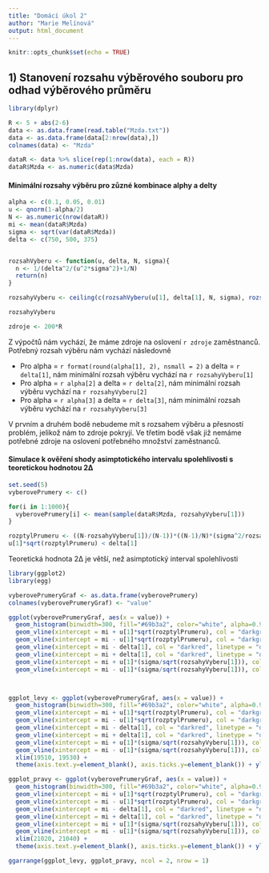 ```yaml
---
title: "Domácí úkol 2"
author: "Marie Melínová"
output: html_document
---
```


```r
knitr::opts_chunk$set(echo = TRUE)
```

## 1) Stanovení rozsahu výběrového souboru pro odhad výběrového průměru

```r
library(dplyr)

R <- 5 + abs(2-6)
data <- as.data.frame(read.table("Mzda.txt"))
data <- as.data.frame(data[2:nrow(data),])
colnames(data) <- "Mzda"

dataR <- data %>% slice(rep(1:nrow(data), each = R))
dataR$Mzda <- as.numeric(data$Mzda)
```

#### Minimální rozsahy výběru pro zůzné kombinace alphy a delty

```r
alpha <- c(0.1, 0.05, 0.01)
u <- qnorm(1-alpha/2)
N <- as.numeric(nrow(dataR))
mi <- mean(dataR$Mzda)
sigma <- sqrt(var(dataR$Mzda))
delta <- c(750, 500, 375)


rozsahVyberu <- function(u, delta, N, sigma){
  n <- 1/(delta^2/(u^2*sigma^2)+1/N)
  return(n)
}

rozsahyVyberu <- ceiling(c(rozsahVyberu(u[1], delta[1], N, sigma), rozsahVyberu(u[2], delta[2], N, sigma), rozsahVyberu(u[3], delta[3], N, sigma)))

rozsahyVyberu

zdroje <- 200*R
```

Z výpočtů nám vychází, že máme zdroje na oslovení `r zdroje` zaměstnanců. Potřebný rozsah výběru nám vychází následovně

* Pro alpha = `r format(round(alpha[1], 2), nsmall = 2)` a delta = `r delta[1]`, nám minimální rozsah výběru vychází na `r rozsahyVyberu[1]`
* Pro alpha = `r alpha[2]` a delta = `r delta[2]`, nám minimální rozsah výběru vychází na `r rozsahyVyberu[2]`
* Pro alpha = `r alpha[3]` a delta = `r delta[3]`, nám minimální rozsah výběru vychází na `r rozsahyVyberu[3]`

V prvním a druhém bodě nebudeme mít s rozsahem výběru a přesností problém, jelikož nám to zdroje pokryjí. Ve třetím bodě však již nemáme potřebné zdroje na oslovení potřebného množství zaměstnanců.

#### Simulace k ověření shody asimptotického intervalu spolehlivosti s teoretickou hodnotou 2∆

```r
set.seed(5)
vyberovePrumery <- c()

for(i in 1:1000){
  vyberovePrumery[i] <- mean(sample(dataR$Mzda, rozsahyVyberu[1]))
}

rozptylPrumeru <- ((N-rozsahyVyberu[1])/(N-1))*((N-1)/N)*(sigma^2/rozsahyVyberu[1])
u[1]*sqrt(rozptylPrumeru) < delta[1]
```

Teoretická hodnota 2∆ je větší, než asimptotický interval spolehlivosti

```r
library(ggplot2)
library(egg)

vyberovePrumeryGraf <- as.data.frame(vyberovePrumery) 
colnames(vyberovePrumeryGraf) <- "value"

ggplot(vyberovePrumeryGraf, aes(x = value)) + 
  geom_histogram(binwidth=300, fill="#69b3a2", color="white", alpha=0.9) +
  geom_vline(xintercept = mi + u[1]*sqrt(rozptylPrumeru), col = "darkgrey") + #asmyptotický interval
  geom_vline(xintercept = mi - u[1]*sqrt(rozptylPrumeru), col = "darkgrey") +
  geom_vline(xintercept = mi - delta[1], col = "darkred", linetype = "dotted") + #teoretická hodnota 2∆
  geom_vline(xintercept = mi + delta[1], col = "darkred", linetype = "dotted") +
  geom_vline(xintercept = mi + u[1]*(sigma/sqrt(rozsahyVyberu[1])), col = "darkblue", linetype = "dashed") + #konfidenční interval
  geom_vline(xintercept = mi - u[1]*(sigma/sqrt(rozsahyVyberu[1])), col = "darkblue", linetype = "dashed")



ggplot_levy <- ggplot(vyberovePrumeryGraf, aes(x = value)) + 
  geom_histogram(binwidth=300, fill="#69b3a2", color="white", alpha=0.9) +
  geom_vline(xintercept = mi + u[1]*sqrt(rozptylPrumeru), col = "darkgrey") + #asmyptotický interval
  geom_vline(xintercept = mi - u[1]*sqrt(rozptylPrumeru), col = "darkgrey") +
  geom_vline(xintercept = mi - delta[1], col = "darkred", linetype = "dotted") + #teoretická hodnota 2∆
  geom_vline(xintercept = mi + delta[1], col = "darkred", linetype = "dotted") +
  geom_vline(xintercept = mi + u[1]*(sigma/sqrt(rozsahyVyberu[1])), col = "darkblue", linetype = "dashed") + #konfidenční interval
  geom_vline(xintercept = mi - u[1]*(sigma/sqrt(rozsahyVyberu[1])), col = "darkblue", linetype = "dashed") +
  xlim(19510, 19530) +
  theme(axis.text.y=element_blank(), axis.ticks.y=element_blank()) + ylab("") + xlab("")

ggplot_pravy <- ggplot(vyberovePrumeryGraf, aes(x = value)) + 
  geom_histogram(binwidth=300, fill="#69b3a2", color="white", alpha=0.9) +
  geom_vline(xintercept = mi + u[1]*sqrt(rozptylPrumeru), col = "darkgrey") + #asmyptotický interval
  geom_vline(xintercept = mi - u[1]*sqrt(rozptylPrumeru), col = "darkgrey") +
  geom_vline(xintercept = mi - delta[1], col = "darkred", linetype = "dotted") + #teoretická hodnota 2∆
  geom_vline(xintercept = mi + delta[1], col = "darkred", linetype = "dotted") +
  geom_vline(xintercept = mi + u[1]*(sigma/sqrt(rozsahyVyberu[1])), col = "darkblue", linetype = "dashed") + #konfidenční interval
  geom_vline(xintercept = mi - u[1]*(sigma/sqrt(rozsahyVyberu[1])), col = "darkblue", linetype = "dashed") +
  xlim(21020, 21040) +
  theme(axis.text.y=element_blank(), axis.ticks.y=element_blank()) + ylab("") + xlab("")

ggarrange(ggplot_levy, ggplot_pravy, ncol = 2, nrow = 1)
```





